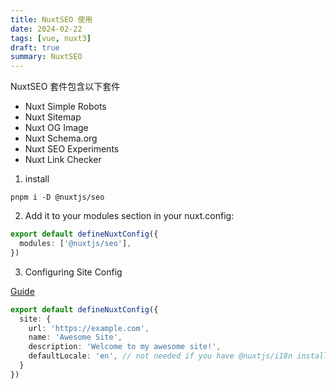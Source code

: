 ```yaml
---
title: NuxtSEO 使用
date: 2024-02-22
tags: [vue, nuxt3]
draft: true
summary: NuxtSEO
---
```


NuxtSEO 套件包含以下套件

- Nuxt Simple Robots
- Nuxt Sitemap
- Nuxt OG Image
- Nuxt Schema.org
- Nuxt SEO Experiments
- Nuxt Link Checker

1. install

```shell
pnpm i -D @nuxtjs/seo
```

2. Add it to your modules section in your nuxt.config:

```js:nuxt.config.ts
export default defineNuxtConfig({
  modules: ['@nuxtjs/seo'],
})
```

3. Configuring Site Config

[Guide](https://nuxtseo.com/nuxt-seo/guides/configuring-modules)

```js:nuxt.config.ts
export default defineNuxtConfig({
  site: {
    url: 'https://example.com',
    name: 'Awesome Site',
    description: 'Welcome to my awesome site!',
    defaultLocale: 'en', // not needed if you have @nuxtjs/i18n installed
  }
})
```
